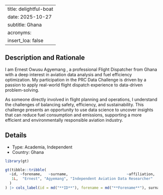 
---
title: delightful-boat
date: 2025-10-27
subtitle: Ghana
acronyms:
  insert_loa: false
---

## Description and Rationale

I am Ernest Owusu Agyemang , a professional Flight Dispatcher from Ghana with a deep interest in aviation data analysis and fuel efficiency optimization. My participation in the PRC Data Challenge is driven by a passion to apply real-world flight dispatch experience to data-driven problem-solving.

As someone directly involved in flight planning and operations, I understand the challenges of balancing safety, efficiency, and sustainability. This challenge presents an opportunity to use data science to uncover insights that can reduce fuel consumption and emissions, supporting a more efficient and environmentally responsible aviation industry.

## Details

* Type: Academia, Independent
* Country: Ghana

```r
library(gt)

gt(tibble::tribble(
  ~id, ~forename,   ~surname,                           ~affiliation,
   1L,  "Ernest", "Agyemang", "Independent Aviation Data Researcher"
  )
) |> cols_label(id = md("**ID**"), forename = md("**Forename**"), surname ~ md("**Surname**"), affiliation ~ md("**Affiliation**"))
```
